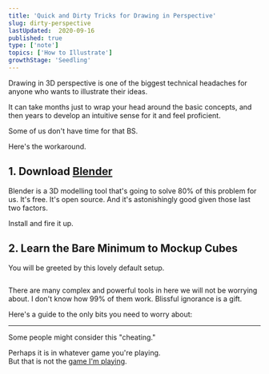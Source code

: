 ```yaml
---
title: 'Quick and Dirty Tricks for Drawing in Perspective'
slug: dirty-perspective
lastUpdated:  2020-09-16
published: true
type: ['note']
topics: ['How to Illustrate']
growthStage: 'Seedling'
---
```


Drawing in 3D perspective is one of the biggest technical headaches for anyone who wants to illustrate their ideas.

It can take months just to wrap your head around the basic concepts, and then years to develop an intuitive sense for it and feel proficient.

Some of us don't have time for that BS.  

Here's the workaround.

## 1. Download [Blender](https://www.blender.org/download/)

Blender is a 3D modelling tool that's going to solve 80% of this problem for us. It's free. It's open source. And it's astonishingly good given those last two factors.

Install and fire it up. 

## 2. Learn the Bare Minimum to Mockup Cubes

You will be greeted by this lovely default setup.

<Image alt="" src="https://res.cloudinary.com/dg3gyk0gu/image/upload/v1600206615/maggieappleton.com/notes/dirty-perspective/Screenshot_-_2020-09-15_22.46.53.png" />

There are many complex and powerful tools in here we will not be worrying about. I don't know how 99% of them work. Blissful ignorance is a gift.

Here's a guide to the only bits you need to worry about:

<BlenderScroller />


---

Some people might consider this "cheating." 

Perhaps it is in whatever game you're playing.  
But that is not the [game I'm playing](/infinite-games).
